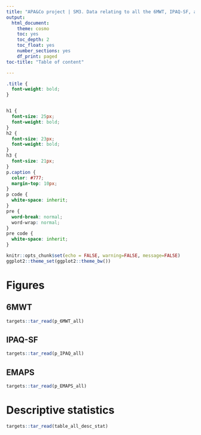 ```yaml
---
title: "APA&Co project | SM3. Data relating to all the 6MWT, IPAQ-SF, and EMAPS measurements during the study"
output: 
  html_document:
    theme: cosmo
    toc: yes
    toc_depth: 2
    toc_float: yes
    number_sections: yes
    df_print: paged
toc-title: "Table of content"

---
```

```css
.title {
  font-weight: bold;
}


h1 {
  font-size: 25px;
  font-weight: bold;
}
h2 {
  font-size: 23px;
  font-weight: bold;
}
h3 {
  font-size: 21px;
}
p.caption {
  color: #777;
  margin-top: 10px;
}
p code {
  white-space: inherit;
}
pre {
  word-break: normal;
  word-wrap: normal;
}
pre code {
  white-space: inherit;
}
```

```r
knitr::opts_chunk$set(echo = FALSE, warning=FALSE, message=FALSE)
ggplot2::theme_set(ggplot2::theme_bw())
```

# Figures
## 6MWT
```r
targets::tar_read(p_6MWT_all)
```

\newpage

## IPAQ-SF
```r
targets::tar_read(p_IPAQ_all)
```

\newpage

## EMAPS
```r
targets::tar_read(p_EMAPS_all)
```

\newpage

# Descriptive statistics
```r
targets::tar_read(table_all_desc_stat)
```


